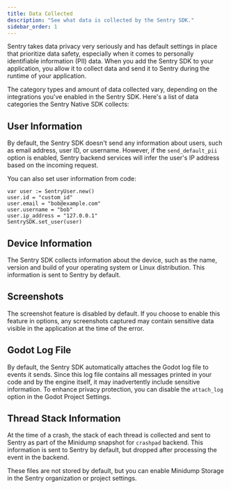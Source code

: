 ```yaml
---
title: Data Collected
description: "See what data is collected by the Sentry SDK."
sidebar_order: 1
---
```


Sentry takes data privacy very seriously and has default settings in place that prioritize data safety, especially when it comes to personally identifiable information (PII) data. When you add the Sentry SDK to your application, you allow it to collect data and send it to Sentry during the runtime of your application.

The category types and amount of data collected vary, depending on the integrations you've enabled in the Sentry SDK. Here's a list of data categories the Sentry Native SDK collects:

## User Information

By default, the Sentry SDK doesn't send any information about users, such as email address, user ID, or username. However, if the <PlatformLink to="/configuration/options/#send-default-pii">`send_default_pii` option</PlatformLink> is enabled, Sentry backend services will infer the user's IP address based on the incoming request.

You can also set user information from code:

```GDScript
var user := SentryUser.new()
user.id = "custom_id"
user.email = "bob@example.com"
user.username = "bob"
user.ip_address = "127.0.0.1"
SentrySDK.set_user(user)
```

## Device Information

The Sentry SDK collects information about the device, such as the name, version and build of your operating system or Linux distribution. This information is sent to Sentry by default.

## Screenshots

The <PlatformLink to="/enriching-events/screenshots">screenshot feature</PlatformLink> is disabled by default. If you choose to enable this feature in options, any screenshots captured may contain sensitive data visible in the application at the time of the error.

## Godot Log File

By default, the Sentry SDK automatically attaches the Godot log file to events it sends. Since this log file contains all messages printed in your code and by the engine itself, it may inadvertently include sensitive information. To enhance privacy protection, you can disable the <PlatformLink to="/configuration/options/#attach-log">`attach_log` option</PlatformLink> in the Godot Project Settings.

## Thread Stack Information

At the time of a crash, the stack of each thread is collected and sent to Sentry as part of the Minidump snapshot for `crashpad` backend. This information is sent to Sentry by default, but dropped after processing the event in the backend.

These files are not stored by default, but you can <PlatformLink to="/data-management/store-minidumps-as-attachments/">enable Minidump Storage</PlatformLink> in the Sentry organization or project settings.
